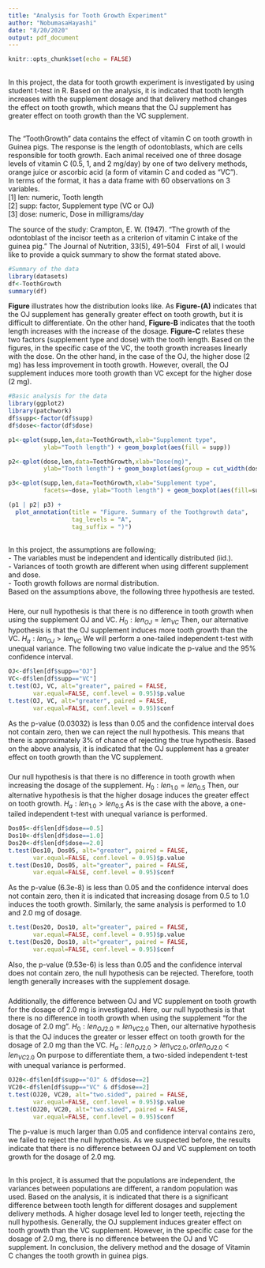```yaml
---
title: "Analysis for Tooth Growth Experiment"
author: "NobumasaHayashi"
date: "8/20/2020"
output: pdf_document
---
```


```r
knitr::opts_chunk$set(echo = FALSE)
```
## \underline{Overview}
In this project, the data for tooth growth experiment is investigated by using student t-test in R. Based on the analysis, it is indicated that tooth length increases with the supplement dosage and that delivery method changes the effect on tooth growth, which means that the OJ supplement has greater effect on tooth growth than the VC supplement.

## \underline{Data exploration}
The "ToothGrowth" data contains the effect of vitamin C on tooth growth in Guinea pigs. The response is the length of odontoblasts, which are cells responsible for tooth growth. Each animal received one of three dosage levels of vitamin C (0.5, 1, and 2 mg/day) by one of two delivery methods, orange juice or ascorbic acid (a form of vitamin C and coded as "VC").   
In terms of the format, it has a data frame with 60 observations on 3 variables.\
 [1] len: numeric, Tooth length\
 [2] supp: factor, Supplement type (VC or OJ)\
 [3] dose: numeric, Dose in milligrams/day\

The source of the study: Crampton, E. W. (1947). "The growth of the odontoblast of the incisor teeth as a criterion of vitamin C intake of the guinea pig." The Journal of Nutrition, 33(5), 491--504 \ 
First of all, I would like to provide a quick summary to show the format stated above.
```r
#Summary of the data
library(datasets)
df<-ToothGrowth
summary(df)

```
**Figure** illustrates how the distribution looks like. As **Figure-(A)** indicates that the OJ supplement has generally greater effect on tooth growth, but it is difficult to differentiate. On the other hand, **Figure-B** indicates that the tooth length increases with the increase of the dosage. **Figure-C** relates these two factors (supplement type and dose) with the tooth length. Based on the figures, in the specific case of the VC, the tooth growth increases linearly with the dose. On the other hand, in the case of the OJ, the higher dose (2 mg) has less improvement in tooth growth. However, overall, the OJ supplement induces more tooth growth than VC except for the higher dose (2 mg).     
```r
#Basic analysis for the data
library(ggplot2)
library(patchwork)
df$supp<-factor(df$supp)
df$dose<-factor(df$dose)

p1<-qplot(supp,len,data=ToothGrowth,xlab="Supplement type",
          ylab="Tooth length") + geom_boxplot(aes(fill = supp))

p2<-qplot(dose,len,data=ToothGrowth,xlab="Dose(mg)", 
          ylab="Tooth length") + geom_boxplot(aes(group = cut_width(dose,0.5)))

p3<-qplot(supp,len,data=ToothGrowth,xlab="Supplement type", 
          facets=~dose, ylab="Tooth length") + geom_boxplot(aes(fill=supp))

(p1 | p2| p3) +
  plot_annotation(title = "Figure. Summary of the Toothgrowth data",
                  tag_levels = "A",
                  tag_suffix = ")")

```

## \underline{Hypothesis Testing}
In this project, the assumptions are following;\
- The variables must be independent and identically distributed (iid.).\
- Variances of tooth growth are different when using different supplement and dose.\
- Tooth growth follows are normal distribution.\
Based on the assumptions above, the following three hypothesis are tested.\

### \underline{Hypothesis for the supplement OJ vs VC}
Here, our null hypothesis is that there is no difference in tooth growth when using the supplement OJ and VC. $H_{0}:len_{OJ}=len_{VC}$ Then, our alternative hypothesis is that the OJ supplement induces more tooth growth than the VC. $H_{a}:len_{OJ}>len_{VC}$  We will perform a one-tailed independent t-test with unequal variance. The following two value indicate the p-value and the 95% confidence interval. \
\underline{t-test for OJ vs VC}
```r
OJ<-df$len[df$supp=="OJ"]
VC<-df$len[df$supp=="VC"]
t.test(OJ, VC, alt="greater", paired = FALSE, 
       var.equal=FALSE, conf.level = 0.95)$p.value
t.test(OJ, VC, alt="greater", paired = FALSE, 
       var.equal=FALSE, conf.level = 0.95)$conf
```
As the p-value (0.03032) is less than 0.05 and the confidence interval does not contain zero, then we can reject the null hypothesis. This means that there is approximately 3% of chance of rejecting the true hypothesis. Based on the above analysis, it is indicated that the OJ supplement has a greater effect on tooth growth than the VC supplement. 

### \underline{Hypothesis for the dosage}
Our null hypothesis is that there is no difference in tooth growth when increasing the dosage of the supplement. $H_{0}:len_{1.0}=len_{0.5}$ Then, our alternative hypothesis is that the higher dosage induces the greater effect on tooth growth. $H_{a}:len_{1.0}>len_{0.5}$ As is the case with the above, a one-tailed independent t-test with unequal variance is performed.\
\underline{t-test for dosage of 0.5 vs 1.0 mg}
```r
Dos05<-df$len[df$dose==0.5]
Dos10<-df$len[df$dose==1.0]
Dos20<-df$len[df$dose==2.0]
t.test(Dos10, Dos05, alt="greater", paired = FALSE, 
       var.equal=FALSE, conf.level = 0.95)$p.value
t.test(Dos10, Dos05, alt="greater", paired = FALSE, 
       var.equal=FALSE, conf.level = 0.95)$conf
```
As the p-value (6.3e-8) is less than 0.05 and the confidence interval does not contain zero, then it is indicated that increasing dosage from 0.5 to 1.0 induces the tooth growth. Similarly, the same analysis is performed to 1.0 and 2.0 mg of dosage.\
\underline{t-test for dosage of 1.0 vs 2.0 mg}
```r
t.test(Dos20, Dos10, alt="greater", paired = FALSE, 
       var.equal=FALSE, conf.level = 0.95)$p.value
t.test(Dos20, Dos10, alt="greater", paired = FALSE, 
       var.equal=FALSE, conf.level = 0.95)$conf
```
Also, the p-value (9.53e-6) is less than 0.05 and the confidence interval does not contain zero, the null hypothesis can be rejected. Therefore, tooth length generally increases with the supplement dosage.

### \underline{Hypothesis for the supplement OJ vs VC at 2.0 mg}
Additionally, the difference between OJ and VC supplement on tooth growth for the dosage of 2.0 mg is investigated. Here, our null hypothesis is that there is no difference in tooth growth when using the supplement "for the dosage of 2.0 mg". $H_{0}:len_{OJ2.0}=len_{VC2.0}$ Then, our alternative hypothesis is that the OJ induces the greater or lesser effect on tooth growth for the dosage of 2.0 mg than the VC. $H_{a}:len_{OJ2.0}>len_{VC2.0}, orlen_{OJ2.0}<len_{VC2.0}$ On purpose to differentiate them, a two-sided independent t-test with unequal variance is performed.\
\underline{t-test for OJ vs VC for dosage 2.0 mg}
```r
OJ20<-df$len[df$supp=="OJ" & df$dose==2]
VC20<-df$len[df$supp=="VC" & df$dose==2]
t.test(OJ20, VC20, alt="two.sided", paired = FALSE, 
       var.equal=FALSE, conf.level = 0.95)$p.value
t.test(OJ20, VC20, alt="two.sided", paired = FALSE, 
       var.equal=FALSE, conf.level = 0.95)$conf
```
The p-value is much larger than 0.05 and confidence interval contains zero, we failed to reject the null hypothesis. As we suspected before, the results indicate that there is no difference between OJ and VC supplement on tooth growth for the dosage of 2.0 mg. 

## \underline{Conclusion}
In this project, it is assumed that the populations are independent, the variances between populations are different, a random population was used. Based on the analysis, it is indicated that there is a significant difference between tooth length for different dosages and supplement delivery methods. A higher dosage level led to longer teeth, rejecting the null hypothesis. Generally, the OJ supplement induces greater effect on tooth growth than the VC supplement. However, in the specific case for the dosage of 2.0 mg, there is no difference between the OJ and VC supplement. In conclusion, the delivery method and the dosage of Vitamin C changes the tooth growth in guinea pigs. 

\pagebreak


##  \underline{Appendix: All code for this report}
```r
```